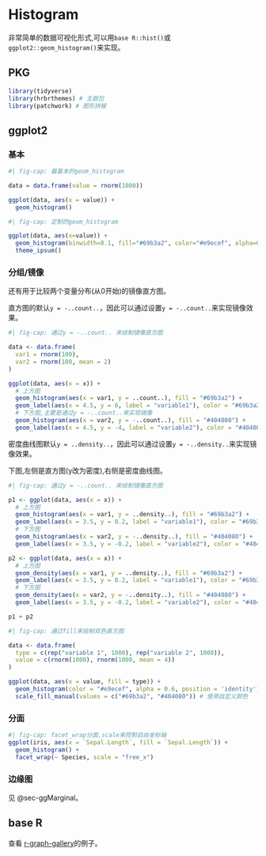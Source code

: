 # Histogram {#sec-histogram}

非常简单的数据可视化形式,可以用`base R::hist()`或`ggplot2::geom_histogram()`来实现。

## PKG
```r
library(tidyverse)
library(hrbrthemes) # 主题包
library(patchwork) # 图形拼接
```

## ggplot2

### 基本
```r
#| fig-cap: 最基本的geom_histogram

data = data.frame(value = rnorm(1000))

ggplot(data, aes(x = value)) +
  geom_histogram()
```

```r
#| fig-cap: 定制的geom_histogram

ggplot(data, aes(x=value)) + 
  geom_histogram(binwidth=0.1, fill="#69b3a2", color="#e9ecef", alpha=0.9) +
  theme_ipsum()
```


### 分组/镜像 {#sec-mirror-histogram}
还有用于比较两个变量分布(从0开始)的镜像直方图。

直方图的默认`y = -..count..`，因此可以通过设置`y = -..count..`来实现镜像效果。

```r
#| fig-cap: 通过y = -..count.. 来绘制镜像直方图

data <- data.frame(
  var1 = rnorm(100),
  var2 = rnorm(100, mean = 2)
)

ggplot(data, aes(x = x)) +
  # 上方图
  geom_histogram(aes(x = var1, y = ..count..), fill = "#69b3a2") +
  geom_label(aes(x = 4.5, y = 6, label = "variable1"), color = "#69b3a2") +
  # 下方图,主要是通过y = -..count..来实现镜像
  geom_histogram(aes(x = var2, y = -..count..), fill = "#404080") +
  geom_label(aes(x = 4.5, y = -4, label = "variable2"), color = "#404080") 
```


密度曲线图默认`y = ..density..`，因此可以通过设置`y = -..density..`来实现镜像效果。

下图,左侧是直方图(y改为密度),右侧是密度曲线图。

```r
#| fig-cap: 通过y = -..count.. 来绘制镜像直方图

p1 <- ggplot(data, aes(x = x)) +
  # 上方图
  geom_histogram(aes(x = var1, y = ..density..), fill = "#69b3a2") +
  geom_label(aes(x = 3.5, y = 0.2, label = "variable1"), color = "#69b3a2") +
  # 下方图
  geom_histogram(aes(x = var2, y = -..density..), fill = "#404080") +
  geom_label(aes(x = 3.5, y = -0.2, label = "variable2"), color = "#404080") 

p2 <- ggplot(data, aes(x = x)) +
  # 上方图
  geom_density(aes(x = var1, y = ..density..), fill = "#69b3a2") +
  geom_label(aes(x = 3.5, y = 0.2, label = "variable1"), color = "#69b3a2") +
  # 下方图
  geom_density(aes(x = var2, y = -..density..), fill = "#404080") +
  geom_label(aes(x = 3.5, y = -0.2, label = "variable2"), color = "#404080")

p1 + p2
```


```r
#| fig-cap: 通过fill来绘制双色直方图

data <- data.frame(
  type = c(rep("variable 1", 1000), rep("variable 2", 1000)),
  value = c(rnorm(1000), rnorm(1000, mean = 4))
)

ggplot(data, aes(x = value, fill = type)) +
  geom_histogram(color = "#e9ecef", alpha = 0.6, position = 'identity') +
  scale_fill_manual(values = c("#69b3a2", "#404080")) # 使用自定义颜色
```

### 分面

```r
#| fig-cap: facet_wrap分面,scale来控制自由坐标轴
ggplot(iris, aes(x = `Sepal.Length`, fill = `Sepal.Length`)) + 
  geom_histogram() + 
  facet_wrap(~ Species, scale = "free_x")
```

### 边缘图

见 @sec-ggMarginal。

## base R

查看 [r-graph-gallery](https://r-graph-gallery.com/histogram.html)的例子。
